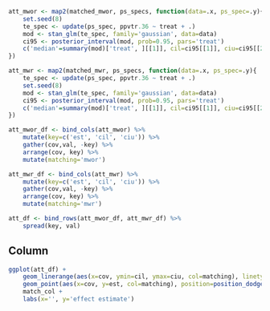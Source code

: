 ```r
att_mwor <- map2(matched_mwor, ps_specs, function(data=.x, ps_spec=.y){
    set.seed(8)
    te_spec <- update(ps_spec, ppvtr.36 ~ treat + .)
    mod <- stan_glm(te_spec, family='gaussian', data=data)
    ci95 <- posterior_interval(mod, prob=0.95, pars='treat')
    c('median'=summary(mod)['treat', ][[1]], cil=ci95[[1]], ciu=ci95[[2]])
})

att_mwr <- map2(matched_mwr, ps_specs, function(data=.x, ps_spec=.y){
    te_spec <- update(ps_spec, ppvtr.36 ~ treat + .)
    set.seed(8)
    mod <- stan_glm(te_spec, family='gaussian', data=data)
    ci95 <- posterior_interval(mod, prob=0.95, pars='treat')
    c('median'=summary(mod)['treat', ][[1]], cil=ci95[[1]], ciu=ci95[[2]])
})

att_mwor_df <- bind_cols(att_mwor) %>%
    mutate(key=c('est', 'cil', 'ciu')) %>%
    gather(cov,val, -key) %>%
    arrange(cov, key) %>%
    mutate(matching='mwor')

att_mwr_df <- bind_cols(att_mwr) %>%
    mutate(key=c('est', 'cil', 'ciu')) %>%
    gather(cov,val, -key) %>%
    arrange(cov, key) %>%
    mutate(matching='mwr')

att_df <- bind_rows(att_mwor_df, att_mwr_df) %>%
    spread(key, val)
```



Column
-----------------------------------------------------------------------

```r
ggplot(att_df) +
    geom_linerange(aes(x=cov, ymin=cil, ymax=ciu, col=matching), linetype='dashed', position=position_dodge(width=.5)) +
    geom_point(aes(x=cov, y=est, col=matching), position=position_dodge(width=.5), shape=12, size=3) +
    match_col +
    labs(x='', y='effect estimate')
```
